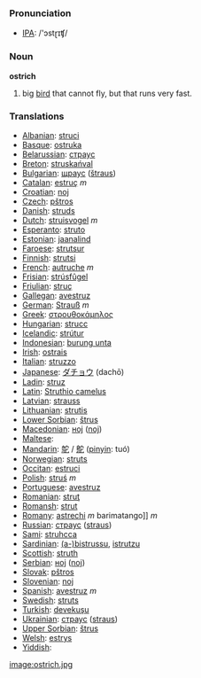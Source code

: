 === Pronunciation ===
*[[w:IPA|IPA]]: /'ɔstɽɪʧ/

=== Noun ===

'''ostrich'''

#big [[bird]] that cannot fly, but that runs very fast.

=== Translations ===

*[[Albanian]]: [[struci]]
*[[Basque]]: [[ostruka]]
*[[Belarussian]]: [[страус]]
*[[Breton]]: [[struskańval]]
*[[Bulgarian]]: [[щраус]] ([[štraus]])
*[[Catalan]]: [[estruç]] ''m''
*[[Croatian]]: [[noj]]
*[[Czech]]: [[pštros]]
*[[Danish]]: [[struds]]
*[[Dutch]]: [[struisvogel]] ''m''
*[[Esperanto]]: [[struto]]
*[[Estonian]]: [[jaanalind]]
*[[Faroese]]: [[strutsur]]
*[[Finnish]]: [[strutsi]]
*[[French]]: [[autruche]] ''m''
*[[Frisian]]: [[strúsfûgel]]
*[[Friulian]]: [[struç]]
*[[Gallegan]]: [[avestruz]]
*[[German]]: [[Strauß]] ''m''
*[[Greek]]: [[στρουθοκάμηλος]] '' ''
*[[Hungarian]]: [[strucc]]
*[[Icelandic]]: [[strútur]]
*[[Indonesian]]: [[burung unta]]
*[[Irish]]: [[ostrais]]
*[[Italian]]: [[struzzo]] '' ''
*[[Japanese]]: [[ダチョウ]] (dachō)
*[[Ladin]]: [[struz]]
*[[Latin]]: [[Struthio camelus]] '' ''
*[[Latvian]]: [[strauss]]
*[[Lithuanian]]: [[strutis]]
*[[Lower Sorbian]]: [[štrus]]
*[[Macedonian]]: [[ноj]] ([[noj]])
*[[Maltese]]: [[]]
*[[Mandarin]]: [[鸵]] / [[鴕]] ([[pinyin]]: tuó)
*[[Norwegian]]: [[struts]]
*[[Occitan]]: [[estruci]]
*[[Polish]]: [[struś]] ''m''
*[[Portuguese]]: [[avestruz]]
*[[Romanian]]: [[struţ]]
*[[Romansh]]: [[strut]]
*[[Romany]]: [[astrechi]] ''m'' barimatango]] ''m''
*[[Russian]]: [[страус]] ([[straus]]) '' ''
*[[Sami]]: [[struhcca]]
*[[Sardinian]]: [[(a-)bistrussu]], [[istrutzu]]
*[[Scottish]]: [[struth]]
*[[Serbian]]: [[ноj]] ([[noj]])
*[[Slovak]]: [[pštros]]
*[[Slovenian]]: [[noj]]
*[[Spanish]]: [[avestruz]] ''m'' 
*[[Swedish]]: [[struts]]
*[[Turkish]]: [[devekuşu]]
*[[Ukrainian]]: [[страус]] ([[straus]])
*[[Upper Sorbian]]: [[štrus]]
*[[Welsh]]: [[estrys]]
*[[Yiddish]]: [[]]

[[image:ostrich.jpg]]
